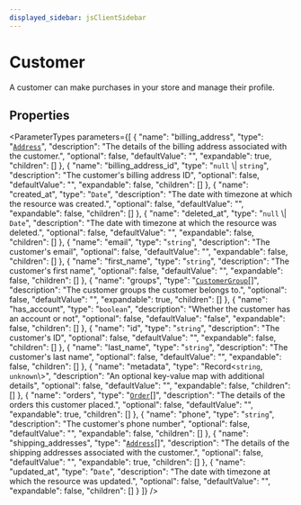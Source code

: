 ```yaml
---
displayed_sidebar: jsClientSidebar
---
```



# Customer

A customer can make purchases in your store and manage their profile.

## Properties

<ParameterTypes parameters={[
  {
    "name": "billing_address",
    "type": "[`Address`](internal.Address.mdx)",
    "description": "The details of the billing address associated with the customer.",
    "optional": false,
    "defaultValue": "",
    "expandable": true,
    "children": []
  },
  {
    "name": "billing_address_id",
    "type": "``null`` \\| `string`",
    "description": "The customer's billing address ID",
    "optional": false,
    "defaultValue": "",
    "expandable": false,
    "children": []
  },
  {
    "name": "created_at",
    "type": "`Date`",
    "description": "The date with timezone at which the resource was created.",
    "optional": false,
    "defaultValue": "",
    "expandable": false,
    "children": []
  },
  {
    "name": "deleted_at",
    "type": "``null`` \\| `Date`",
    "description": "The date with timezone at which the resource was deleted.",
    "optional": false,
    "defaultValue": "",
    "expandable": false,
    "children": []
  },
  {
    "name": "email",
    "type": "`string`",
    "description": "The customer's email",
    "optional": false,
    "defaultValue": "",
    "expandable": false,
    "children": []
  },
  {
    "name": "first_name",
    "type": "`string`",
    "description": "The customer's first name",
    "optional": false,
    "defaultValue": "",
    "expandable": false,
    "children": []
  },
  {
    "name": "groups",
    "type": "[`CustomerGroup`](internal.CustomerGroup.mdx)[]",
    "description": "The customer groups the customer belongs to.",
    "optional": false,
    "defaultValue": "",
    "expandable": true,
    "children": []
  },
  {
    "name": "has_account",
    "type": "`boolean`",
    "description": "Whether the customer has an account or not",
    "optional": false,
    "defaultValue": "false",
    "expandable": false,
    "children": []
  },
  {
    "name": "id",
    "type": "`string`",
    "description": "The customer's ID",
    "optional": false,
    "defaultValue": "",
    "expandable": false,
    "children": []
  },
  {
    "name": "last_name",
    "type": "`string`",
    "description": "The customer's last name",
    "optional": false,
    "defaultValue": "",
    "expandable": false,
    "children": []
  },
  {
    "name": "metadata",
    "type": "Record<`string`, `unknown`\\>",
    "description": "An optional key-value map with additional details",
    "optional": false,
    "defaultValue": "",
    "expandable": false,
    "children": []
  },
  {
    "name": "orders",
    "type": "[`Order`](internal.Order.mdx)[]",
    "description": "The details of the orders this customer placed.",
    "optional": false,
    "defaultValue": "",
    "expandable": true,
    "children": []
  },
  {
    "name": "phone",
    "type": "`string`",
    "description": "The customer's phone number",
    "optional": false,
    "defaultValue": "",
    "expandable": false,
    "children": []
  },
  {
    "name": "shipping_addresses",
    "type": "[`Address`](internal.Address.mdx)[]",
    "description": "The details of the shipping addresses associated with the customer.",
    "optional": false,
    "defaultValue": "",
    "expandable": true,
    "children": []
  },
  {
    "name": "updated_at",
    "type": "`Date`",
    "description": "The date with timezone at which the resource was updated.",
    "optional": false,
    "defaultValue": "",
    "expandable": false,
    "children": []
  }
]} />

